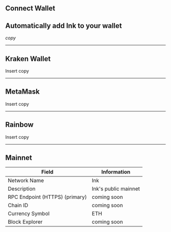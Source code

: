 
## Connect Wallet

## Automatically add Ink to your wallet

<AddNetworkButton />

_copy_

---

## Kraken Wallet

Insert copy

---

## MetaMask

Insert copy

---

## Rainbow

Insert copy

---

## Mainnet

| Field                          | Information          |
| ------------------------------ | -------------------- |
| Network Name                   | Ink                  |
| Description                    | Ink's public mainnet |
| RPC Endpoint (HTTPS) (primary) | coming soon          |
| Chain ID                       | coming soon          |
| Currency Symbol                | ETH                  |
| Block Explorer                 | coming soon          |
